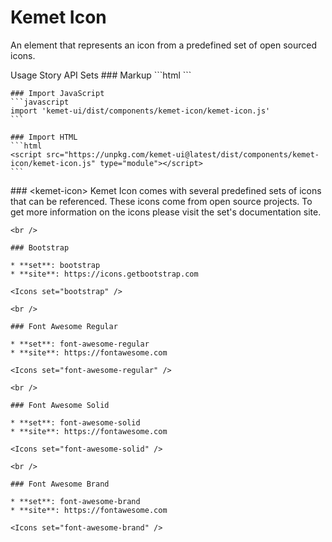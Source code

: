 
<Meta of={stories} />

# Kemet Icon

An element that represents an icon from a predefined set of open sourced icons.

<kemet-tabs divider>
  <kemet-tab slot="tab">Usage</kemet-tab>
  <kemet-tab slot="tab">Story</kemet-tab>
  <kemet-tab slot="tab">API</kemet-tab>
  <kemet-tab slot="tab">Sets</kemet-tab>
  <kemet-tab-panel slot="panel">
    ### Markup
    ```html
    <kemet-icon set="[open source icon set]" icon="[icon name]" size="[icon size]"></kemet-icon>
    ```

    ### Import JavaScript
    ```javascript
    import 'kemet-ui/dist/components/kemet-icon/kemet-icon.js'
    ```

    ### Import HTML
    ```html
    <script src="https://unpkg.com/kemet-ui@latest/dist/components/kemet-icon/kemet-icon.js" type="module"></script>
    ```
  </kemet-tab-panel>
  <kemet-tab-panel slot="panel">
    <Canvas of={stories.Standard}  />
    <Controls of={stories.Standard} />
  </kemet-tab-panel>
  <kemet-tab-panel slot="panel">
    ### &lt;kemet-icon&gt;
    <ArgTypes of="kemet-icon" />
  </kemet-tab-panel>
  <kemet-tab-panel slot="panel">
    Kemet Icon comes with several predefined sets of icons that can be referenced. These icons come from open source projects. To get more information on the icons please visit the set's documentation site.

    <br />

    ### Bootstrap

    * **set**: bootstrap
    * **site**: https://icons.getbootstrap.com

    <Icons set="bootstrap" />

    <br />

    ### Font Awesome Regular

    * **set**: font-awesome-regular
    * **site**: https://fontawesome.com

    <Icons set="font-awesome-regular" />

    <br />

    ### Font Awesome Solid

    * **set**: font-awesome-solid
    * **site**: https://fontawesome.com

    <Icons set="font-awesome-solid" />

    <br />

    ### Font Awesome Brand

    * **set**: font-awesome-brand
    * **site**: https://fontawesome.com

    <Icons set="font-awesome-brand" />
  </kemet-tab-panel>
</kemet-tabs>
